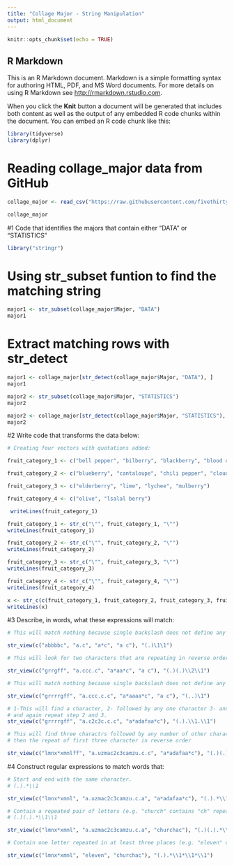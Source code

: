 ```yaml
---
title: "Collage Major - String Manipulation"
output: html_document
---
```


```r
knitr::opts_chunk$set(echo = TRUE)
```

## R Markdown

This is an R Markdown document. Markdown is a simple formatting syntax for authoring HTML, PDF, and MS Word documents. For more details on using R Markdown see <http://rmarkdown.rstudio.com>.

When you click the **Knit** button a document will be generated that includes both content as well as the output of any embedded R code chunks within the document. You can embed an R code chunk like this:

```r
library(tidyverse)
library(dplyr)
```

# Reading collage_major data from GitHub

```r
collage_major <- read_csv("https://raw.githubusercontent.com/fivethirtyeight/data/master/college-majors/all-ages.csv")

collage_major
```
#1 Code that identifies the majors that contain either "DATA" or "STATISTICS"
```r
library("stringr")
```
# Using str_subset funtion to find the matching string
```r

major1 <- str_subset(collage_major$Major, "DATA")
major1
```
# Extract matching rows with str_detect
```r
major1 <- collage_major[str_detect(collage_major$Major, "DATA"), ]  
major1

```

```r
major2 <- str_subset(collage_major$Major, "STATISTICS")
major2
```

```r
major2 <- collage_major[str_detect(collage_major$Major, "STATISTICS"), ]  
major2
```
#2 Write code that transforms the data below:
```r
# Creating four vectors with quotations added:

fruit_category_1 <- c("bell pepper", "bilberry", "blackberry", "blood orange")

fruit_category_2 <- c("blueberry", "cantaloupe", "chili pepper", "cloudberry")

fruit_category_3 <- c("elderberry", "lime", "lychee", "mulberry")

fruit_category_4 <- c("olive", "lsalal berry")

```

```r
 writeLines(fruit_category_1)         
```

```r
fruit_category_1 <- str_c("\"", fruit_category_1, "\"")
writeLines(fruit_category_1) 
```

```r
fruit_category_2 <- str_c("\"", fruit_category_2, "\"")
writeLines(fruit_category_2) 
```

```r
fruit_category_3 <- str_c("\"", fruit_category_3, "\"")
writeLines(fruit_category_3) 

```

```r
fruit_category_4 <- str_c("\"", fruit_category_4, "\"")
writeLines(fruit_category_4) 

```

```r
x <- str_c(c(fruit_category_1, fruit_category_2, fruit_category_3, fruit_category_4), collapse = ", ")
writeLines(x)   
```
#3 Describe, in words, what these expressions will match:
```r
# This will match nothing because single backslash does not define any rule

str_view(c("abbbbc", "a.c", "a*c", "a c"), "(.)\1\1")
```

```r
# This will look for two characters that are repeating in reverse order

str_view(c("grrgff", "a.ccc.c", "a*aa*c", "a c"), "(.)(.)\\2\\1")

```

```r
# This will match nothing because single backslash does not define any rule

str_view(c("grrrrgff", "a.ccc.c.c", "a*aaaa*c", "a c"), "(..)\1")
```

```r
# 1-This will find a character, 2- followed by any one character 3- and repeat of 1st character 
# and again repeat step 2 and 3.
str_view(c("grrrrgff", "a.c2c3c.c.c", "a*adafaa*c"), "(.).\\1.\\1")
```

```r
# This will find three charactrs followed by any number of other characters
# then the repeat of first three character in reverse order

str_view(c("lmnx*xmnlff", "a.uzmac2c3camzu.c.c", "a*adafaa*c"), "(.)(.)(.).*\\3\\2\\1")
```
#4 Construct regular expressions to match words that:
```r
# Start and end with the same character.
# (.).*\\1

str_view(c("lmnx*xmnl", "a.uzmac2c3camzu.c.a", "a*adafaa*c"), "(.).*\\1")

```

```r
# Contain a repeated pair of letters (e.g. "church" contains "ch" repeated twice.)
# (.)(.).*\\1\\1

str_view(c("lmnx*xmnl", "a.uzmac2c3camzu.c.a", "churchac"), "(.)(.).*\\1\\2")
```

```r
# Contain one letter repeated in at least three places (e.g. "eleven" contains three "e"s.)

str_view(c("lmnx*xmnl", "eleven", "churchac"), "(.).*\\1*\\1*\\1")
```

